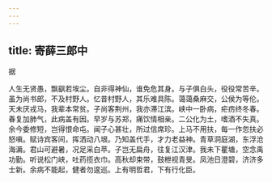 ```yaml
---
---
---
```

title: 寄薛三郎中
---



据


人生无贤愚，飘飖若埃尘。自非得神仙，谁免危其身。与子俱白头，役役常苦辛。虽为尚书郎，不及村野人。忆昔村野人，其乐难具陈。蔼蔼桑麻交，公侯为等伦。天未厌戎马，我辈本常贫。子尚客荆州，我亦滞江滨。峡中一卧病，疟疠终冬春。春复加肺气，此病盖有因。早岁与苏郑，痛饮情相亲。二公化为土，嗜酒不失真。余今委修短，岂得恨命屯。闻子心甚壮，所过信席珍。上马不用扶，每一作忽扶必怒嗔。赋诗宾客间，挥洒动八垠。乃知盖代手，才力老益神。青草洞庭湖，东浮沧海漘。君山可避暑，况足采白苹。子岂无扁舟，往复江汉津。我未下瞿塘，空念禹功勤。听说松门峡，吐药揽衣巾。高秋却束带，鼓枻视青旻。凤池日澄碧，济济多士新。余病不能起，健者勿逡巡。上有明哲君，下有行化臣。